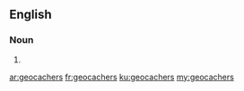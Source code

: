 ==English==

===Noun===
{{head|en|plural}}

# {{plural of|geocacher|lang=en}}

[[ar:geocachers]]
[[fr:geocachers]]
[[ku:geocachers]]
[[my:geocachers]]